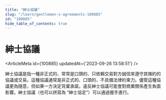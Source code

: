 ```yaml
---
title: "紳士協議"
slug: "/learn/gentlemen-s-agreements-100885"
id: "100885"
hide_table_of_contents: true
---
```



# 紳士協議

<ArticleMeta id={100885} updatedAt={'2023-09-26 13:58:51'} />
<div className='border-solid border-b border-t-0 my-4 border-[var(--ifm-color-gray-300)]' />

紳士協議是指一種非正式的、常常是口頭的、只依賴交易對方誠信來遵守其條約的協議或交易。這種協議通常是非正式的、口頭的，不具備法律約束力。儘管這種協議更為隨意，但如果一方決定背棄承諾，違反紳士協議可能會對商業關係產生負面影響。紳士協議（也可以拼寫為 “紳士協定”）可以通過握手進行。
